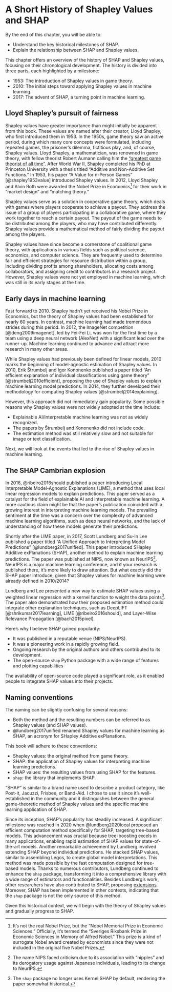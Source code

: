 # A Short History of Shapley Values and SHAP {#history}

::: {.callout-tip appearance="simple"}

By the end of this chapter, you will be able to:

- Understand the key historical milestones of SHAP.
- Explain the relationship between SHAP and Shapley values.

:::

This chapter offers an overview of the history of SHAP and Shapley values, focusing on their chronological development.
The history is divided into three parts, each highlighted by a milestone:

- 1953: The introduction of Shapley values in game theory.
- 2010: The initial steps toward applying Shapley values in machine learning.
- 2017: The advent of SHAP, a turning point in machine learning.


## Lloyd Shapley's pursuit of fairness

Shapley values have greater importance than might initially be apparent from this book.
These values are named after their creator, Lloyd Shapley, who first introduced them in 1953.
In the 1950s, game theory saw an active period, during which many core concepts were formulated, including repeated games, the prisoner's dilemma, fictitious play, and, of course, Shapley values.
Lloyd Shapley, a mathematician, was renowned in game theory, with fellow theorist Robert Aumann calling him the ["greatest game theorist of all time"](https://www.wsj.com/articles/lloyd-shapley-won-the-nobel-prize-for-economics-1923-2016-1458342678).
After World War II, Shapley completed his PhD at Princeton University with a thesis titled "Additive and Non-Additive Set Functions."
In 1953, his paper "A Value for n-Person Games" [@shapley1953value] introduced Shapley values.
In 2012, Lloyd Shapley and Alvin Roth were awarded the Nobel Prize in Economics[^fake-nobel] for their work in "market design" and "matching theory."

Shapley values serve as a solution in cooperative game theory, which deals with games where players cooperate to achieve a payout.
They address the issue of a group of players participating in a collaborative game, where they work together to reach a certain payout.
The payout of the game needs to be distributed among the players, who may have contributed differently.
Shapley values provide a mathematical method of fairly dividing the payout among the players.

Shapley values have since become a cornerstone of coalitional game theory, with applications in various fields such as political science, economics, and computer science.
They are frequently used to determine fair and efficient strategies for resource distribution within a group, including dividing profits among shareholders, allocating costs among collaborators, and assigning credit to contributors in a research project.
However, Shapley values were not yet employed in machine learning, which was still in its early stages at the time.

## Early days in machine learning

Fast forward to 2010.
Shapley hadn't yet received his Nobel Prize in Economics, but the theory of Shapley values had been established for nearly 60 years.
In contrast, machine learning had made tremendous strides during this period.
In 2012, the ImageNet competition [@deng2009imagenet], led by Fei-Fei Li, was won for the first time by a team using a deep neural network (AlexNet) with a significant lead over the runner-up.
Machine learning continued to advance and attract more research in many other areas.

While Shapley values had previously been defined for linear models, 2010 marks the beginning of model-agnostic estimation of Shapley values.
In 2010, Erik Štrumbelj and Igor Kononenko published a paper titled "An efficient explanation of individual classifications using game theory" [@strumbelj2010efficient], proposing the use of Shapley values to explain machine learning model predictions.
In 2014, they further developed their methodology for computing Shapley values [@strumbelj2014explaining].

However, this approach did not immediately gain popularity.
Some possible reasons why Shapley values were not widely adopted at the time include:

- Explainable AI/Interpretable machine learning was not as widely recognized.
- The papers by Štrumbelj and Kononenko did not include code.
- The estimation method was still relatively slow and not suitable for image or text classification.

Next, we will look at the events that led to the rise of Shapley values in machine learning.

## The SHAP Cambrian explosion
 
In 2016, @ribeiro2016should published a paper introducing Local Interpretable Model-Agnostic Explanations (LIME), a method that uses local linear regression models to explain predictions.
This paper served as a catalyst for the field of explainable AI and interpretable machine learning.
A more cautious claim might be that the paper's publication coincided with a growing interest in interpreting machine learning models.
The prevailing sentiment at the time was a concern over the complexity of advanced machine learning algorithms, such as deep neural networks, and the lack of understanding of how these models generate their predictions.

Shortly after the LIME paper, in 2017, Scott Lundberg and Su-In Lee published a paper titled "A Unified Approach to Interpreting Model Predictions" [@lundberg2017unified].
This paper introduced SHapley Additive exPlanations (SHAP), another method to explain machine learning predictions.
The paper was published at NIPS, now known as NeurIPS[^neurips].
NeurIPS is a major machine learning conference, and if your research is published there, it's more likely to draw attention.
But what exactly did the SHAP paper introduce, given that Shapley values for machine learning were already defined in 2010/2014?

Lundberg and Lee presented a new way to estimate SHAP values using a weighted linear regression with a kernel function to weight the data points[^new-estimator].
The paper also demonstrated how their proposed estimation method could integrate other explanation techniques, such as DeepLIFT [@shrikumar2017learning], LIME [@ribeiro2016should], and Layer-Wise Relevance Propagation [@bach2015pixel].


[^new-estimator]: The `shap` package no longer uses Kernel SHAP by default, rendering the paper somewhat historical.

Here's why I believe SHAP gained popularity:

- It was published in a reputable venue (NIPS/NeurIPS).
- It was a pioneering work in a rapidly growing field.
- Ongoing research by the original authors and others contributed to its development.
- The open-source `shap` Python package with a wide range of features and plotting capabilities

The availability of open-source code played a significant role, as it enabled people to integrate SHAP values into their projects.


::: {.callout-note}

## Naming conventions

The naming can be slightly confusing for several reasons:

- Both the method and the resulting numbers can be referred to as Shapley values (and SHAP values).
- @lundberg2017unified renamed Shapley values for machine learning as SHAP, an acronym for SHapley Additive exPlanations.

This book will adhere to these conventions:

- Shapley values: the original method from game theory.
- SHAP: the application of Shapley values for interpreting machine learning predictions.
- SHAP values: the resulting values from using SHAP for the features.
- `shap`: the library that implements SHAP.

"SHAP" is similar to a brand name used to describe a product category, like Post-it, Jacuzzi, Frisbee, or Band-Aid.
I chose to use it since it's well-established in the community and it distinguishes between the general game-theoretic method of Shapley values and the specific machine learning application of SHAP.

:::
Since its inception, SHAP's popularity has steadily increased.
A significant milestone was reached in 2020 when @lundberg2020local proposed an efficient computation method specifically for SHAP, targeting tree-based models.
This advancement was crucial because tree-boosting excels in many applications, enabling rapid estimation of SHAP values for state-of-the-art models.
Another remarkable achievement by Lundberg involved extending SHAP beyond individual predictions.
He stacked SHAP values, similar to assembling Legos, to create global model interpretations.
This method was made possible by the fast computation designed for tree-based models.
Thanks to numerous contributors, Lundberg continued to enhance the `shap` package, transforming it into a comprehensive library with a wide range of estimators and functionalities.
Besides Lundberg's work, other researchers have also contributed to SHAP, proposing [extensions](#extensions).
Moreover, SHAP has been implemented in other contexts, indicating that the `shap` package is not the only source of this method.

Given this historical context, we will begin with the theory of Shapley values and gradually progress to SHAP.


[^fake-nobel]: It's not the real Nobel Prize, but the "Nobel Memorial Prize in Economic Sciences." Officially, it's termed the "Sveriges Riksbank Prize in Economic Sciences in Memory of Alfred Nobel." This prize is a kind of surrogate Nobel award created by economists since they were not included in the original five Nobel Prizes.

[^neurips]: The name NIPS faced criticism due to its association with "nipples" and its derogatory usage against Japanese individuals, leading to its change to NeurIPS.

